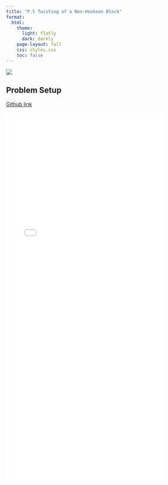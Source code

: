 ```yaml
---
title: "P.5 Twisting of a Neo-Hookean Block"
format:
  html:
    theme:
      light: flatly
      dark: darkly
    page-layout: full
    css: styles.css
    toc: false
---
```


![](twisting.png){fig-align="center"}

## **Problem Setup**
[Github link](https://github.com/suparnob100/scikit-rom/tree/main/examples/computational_mechanics/static/non_linear/problem_1_h)


![](twisting.pdf){width="85%" height="1000px"}


